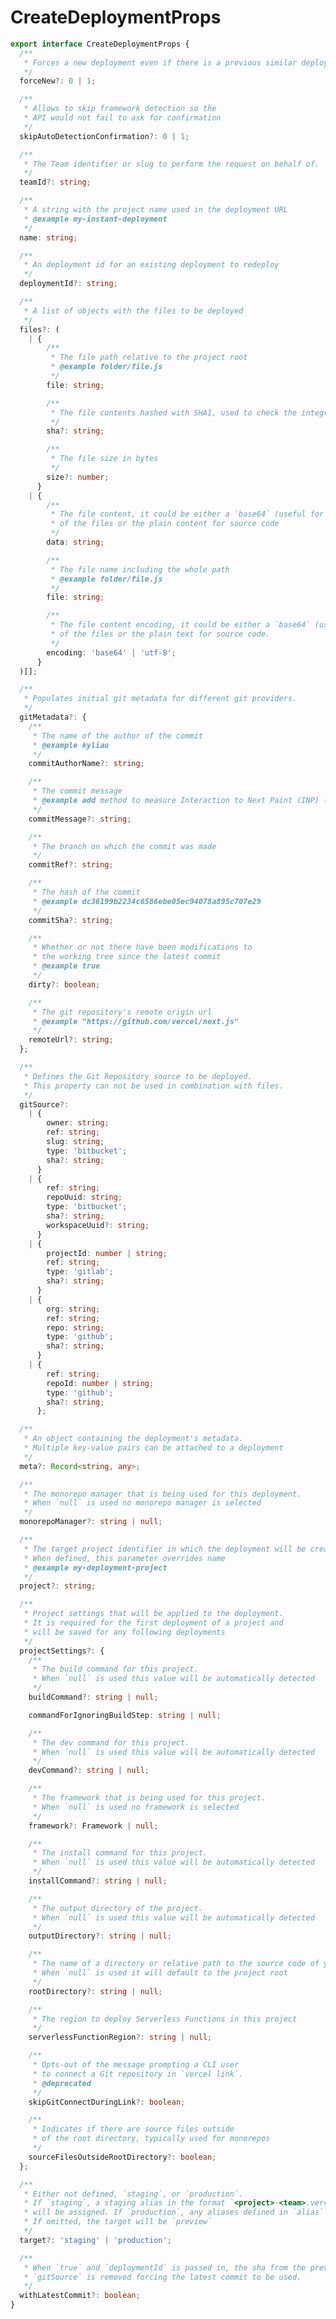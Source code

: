 # CreateDeploymentProps

```typescript
export interface CreateDeploymentProps {
  /**
   * Forces a new deployment even if there is a previous similar deployment
   */
  forceNew?: 0 | 1;

  /**
   * Allows to skip framework detection so the
   * API would not fail to ask for confirmation
   */
  skipAutoDetectionConfirmation?: 0 | 1;

  /**
   * The Team identifier or slug to perform the request on behalf of.
   */
  teamId?: string;

  /**
   * A string with the project name used in the deployment URL
   * @example my-instant-deployment
   */
  name: string;

  /**
   * An deployment id for an existing deployment to redeploy
   */
  deploymentId?: string;

  /**
   * A list of objects with the files to be deployed
   */
  files?: (
    | {
        /**
         * The file path relative to the project root
         * @example folder/file.js
         */
        file: string;

        /**
         * The file contents hashed with SHA1, used to check the integrity
         */
        sha?: string;

        /**
         * The file size in bytes
         */
        size?: number;
      }
    | {
        /**
         * The file content, it could be either a `base64` (useful for images, etc.)
         * of the files or the plain content for source code
         */
        data: string;

        /**
         * The file name including the whole path
         * @example folder/file.js
         */
        file: string;

        /**
         * The file content encoding, it could be either a `base64` (useful for images, etc.)
         * of the files or the plain text for source code.
         */
        encoding: 'base64' | 'utf-8';
      }
  )[];

  /**
   * Populates initial git metadata for different git providers.
   */
  gitMetadata?: {
    /**
     * The name of the author of the commit
     * @example kyliau
     */
    commitAuthorName?: string;

    /**
     * The commit message
     * @example add method to measure Interaction to Next Paint (INP) (#36490)
     */
    commitMessage?: string;

    /**
     * The branch on which the commit was made
     */
    commitRef?: string;

    /**
     * The hash of the commit
     * @example dc36199b2234c6586ebe05ec94078a895c707e29
     */
    commitSha?: string;

    /**
     * Whether or not there have been modifications to
     * the working tree since the latest commit
     * @example true
     */
    dirty?: boolean;

    /**
     * The git repository's remote origin url
     * @example "https://github.com/vercel/next.js"
     */
    remoteUrl?: string;
  };

  /**
   * Defines the Git Repository source to be deployed.
   * This property can not be used in combination with files.
   */
  gitSource?:
    | {
        owner: string;
        ref: string;
        slug: string;
        type: 'bitbucket';
        sha?: string;
      }
    | {
        ref: string;
        repoUuid: string;
        type: 'bitbucket';
        sha?: string;
        workspaceUuid?: string;
      }
    | {
        projectId: number | string;
        ref: string;
        type: 'gitlab';
        sha?: string;
      }
    | {
        org: string;
        ref: string;
        repo: string;
        type: 'github';
        sha?: string;
      }
    | {
        ref: string;
        repoId: number | string;
        type: 'github';
        sha?: string;
      };

  /**
   * An object containing the deployment's metadata.
   * Multiple key-value pairs can be attached to a deployment
   */
  meta?: Record<string, any>;

  /**
   * The monorepo manager that is being used for this deployment.
   * When `null` is used no monorepo manager is selected
   */
  monorepoManager?: string | null;

  /**
   * The target project identifier in which the deployment will be created.
   * When defined, this parameter overrides name
   * @example my-deployment-project
   */
  project?: string;

  /**
   * Project settings that will be applied to the deployment.
   * It is required for the first deployment of a project and
   * will be saved for any following deployments
   */
  projectSettings?: {
    /**
     * The build command for this project.
     * When `null` is used this value will be automatically detected
     */
    buildCommand?: string | null;

    commandForIgnoringBuildStep: string | null;

    /**
     * The dev command for this project.
     * When `null` is used this value will be automatically detected
     */
    devCommand?: string | null;

    /**
     * The framework that is being used for this project.
     * When `null` is used no framework is selected
     */
    framework?: Framework | null;

    /**
     * The install command for this project.
     * When `null` is used this value will be automatically detected
     */
    installCommand?: string | null;

    /**
     * The output directory of the project.
     * When `null` is used this value will be automatically detected
     */
    outputDirectory?: string | null;

    /**
     * The name of a directory or relative path to the source code of your project.
     * When `null` is used it will default to the project root
     */
    rootDirectory?: string | null;

    /**
     * The region to deploy Serverless Functions in this project
     */
    serverlessFunctionRegion?: string | null;

    /**
     * Opts-out of the message prompting a CLI user
     * to connect a Git repository in `vercel link`.
     * @deprecated
     */
    skipGitConnectDuringLink?: boolean;

    /**
     * Indicates if there are source files outside
     * of the root directory, typically used for monorepos
     */
    sourceFilesOutsideRootDirectory?: boolean;
  };

  /**
   * Either not defined, `staging`, or `production`.
   * If `staging`, a staging alias in the format `<project>-<team>.vercel.app`
   * will be assigned. If `production`, any aliases defined in `alias` will be assigned.
   * If omitted, the target will be `preview`
   */
  target?: 'staging' | 'production';

  /**
   * When `true` and `deploymentId` is passed in, the sha from the previous deployment's
   * `gitSource` is removed forcing the latest commit to be used.
   */
  withLatestCommit?: boolean;
}
```
